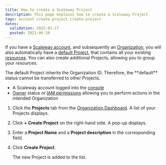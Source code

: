 ```yaml
---
title: How to create a Scaleway Project
description: This page explains how to create a Scaleway Project
tags: account create project create-project
dates:
  validation: 2025-03-17
  posted: 2021-06-10
---
```



If you have a [Scaleway account](/account/how-to/create-an-account/), and subsequently an [Organization](/iam/concepts/#organization), you will also automatically have a [default Project](/organizations-and-projects/concepts/#default-project), that contains all your existing [resources](/iam/concepts/#resource). You can also create additional Projects, allowing you to group your resources.

<Message type="note">
  The default Project inherits the Organization ID. Therefore, the **default** status cannot be transferred to other Projects.
</Message>

<Requirements />

- A Scaleway account logged into the [console](https://console.scaleway.com)
- [Owner](/iam/concepts/#owner) status or [IAM permissions](/iam/concepts/#permission) allowing you to perform actions in the intended Organization

1. Click the **Projects** tab from the [Organization Dashboard](https://console.scaleway.com/organization). A list of your Projects displays.
2. Click **+ Create Project** on the right-hand side. A pop-up displays.
3. Enter a **Project Name** and a **Project description** in the corresponding field.
4. Click **Create Project**.

    The new Project is added to the list.


